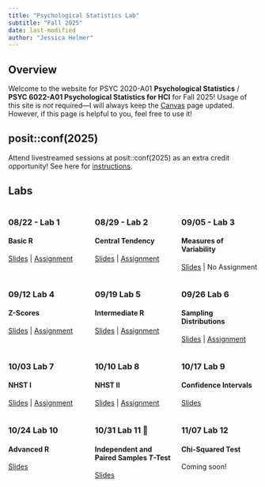 ```yaml
---
title: "Psychological Statistics Lab"
subtitle: "Fall 2025"
date: last-modified
author: "Jessica Helmer"
---
```


## Overview

Welcome to the website for PSYC 2020-A01 **Psychological Statistics** / **PSYC 6022-A01 Psychological Statistics for HCI** for Fall 2025! Usage of this site is *not* required—I will always keep the [Canvas](https://www.canvas.gatech.edu/) page updated. However, if this page is helpful to you, feel free to use it!

## posit::conf(2025)

Attend livestreamed sessions at posit::conf(2025) as an extra credit opportunity! See here for [instructions](/labs/Extra Credit/Extra Credit 1.qmd).

## Labs

:::: {.columns}
::: {.column width=33%}
### 08/22 - Lab 1
#### Basic R
[Slides](/labs/Lab 1 - Basic R/PSYC2020L Lab 1.qmd) | [Assignment](/labs/Lab 1 - Basic R/PSYC2020L Assignment 1.rmd)
:::

::: {.column width=33%}
### 08/29 - Lab 2
#### Central Tendency
[Slides](/labs/Lab 2 - Central Tendency/PSYC2020L Lab 2.qmd) | [Assignment](/labs/Lab 2 - Central Tendency/PSYC2020L Assignment 2.rmd)
:::

::: {.column width=33%}
### 09/05 - Lab 3
#### Measures of Variability
[Slides](/labs/Lab 3 - Measures of Variability/PSYC2020 Lab 3.qmd) | No Assignment
:::
::::

:::: {.columns}
::: {.column width=33%}
### 09/12 Lab 4
#### Z-Scores
[Slides](/labs/Lab 4 - Z-Scores/PSYC2020 Lab 4.qmd) | [Assignment]()
:::

::: {.column width=33%}
### 09/19 Lab 5
#### Intermediate R
[Slides](/labs/Lab 5 - Intermediate R/PSYC2020 Lab 5.qmd) | [Assignment](/labs/Lab 5 - Intermediate R/PSYC2020L Assignment 5.rmd)
:::

::: {.column width=33%}
### 09/26 Lab 6
#### Sampling Distributions
[Slides](/labs/Lab 6 - Sampling Distributions/PSYC2020 Lab 6.qmd) | [Assignment](/labs/Lab 6 - Sampling Distributions/PSYC2020L Assignment 6.rmd)
:::
::::

:::: {.columns}
::: {.column width=33%}
### 10/03 Lab 7
#### NHST I
[Slides](/labs/Lab 7 - NHST I/PSYC2020 Lab 7.qmd) | [Assignment]()
:::

::: {.column width=33%}
### 10/10 Lab 8
#### NHST II
[Slides](/labs/Lab 8 - NHST II/PSYC2020 Lab 8.qmd) | [Assignment](/labs/Lab 8 - NHST II/Lab 8 Assignment.rmd) 
:::

::: {.column width=33%}
### 10/17 Lab 9
#### Confidence Intervals
[Slides](/labs/Lab 9 - Confidence Intervals/PSYC2020 Lab 9.qmd) 
:::
::::


:::: {.columns}
::: {.column width=33%}
### 10/24 Lab 10
#### Advanced R
[Slides](/labs/Lab 10 - Advanced R/PSYC2020 Lab 10.qmd)
:::

::: {.column width=33%}
### 10/31 Lab 11 🎃
#### Independent and Paired Samples *T*-Test
[Slides](/labs/Lab 11 - Independent and Paired Sample T-Test/PSYC2020 Lab 11.qmd)
:::

::: {.column width=33%}
### 11/07 Lab 12
#### Chi-Squared Test
Coming soon!
:::
::::

